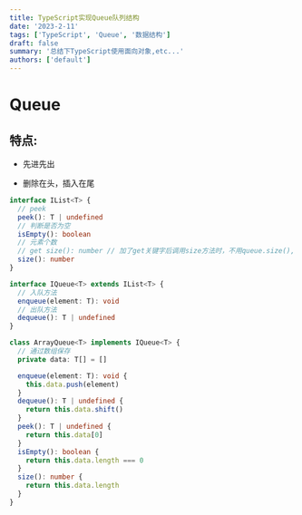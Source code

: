 ```yaml
---
title: TypeScript实现Queue队列结构
date: '2023-2-11'
tags: ['TypeScript', 'Queue', '数据结构']
draft: false
summary: '总结下TypeScript使用面向对象,etc...'
authors: ['default']
---
```


# Queue

## 特点:

- 先进先出

- 删除在头，插入在尾

```ts
interface IList<T> {
  // peek
  peek(): T | undefined
  // 判断是否为空
  isEmpty(): boolean
  // 元素个数
  // get size(): number // 加了get关键字后调用size方法时，不用queue.size(),而可以直接queue.size直接调用
  size(): number
}

interface IQueue<T> extends IList<T> {
  // 入队方法
  enqueue(element: T): void
  // 出队方法
  dequeue(): T | undefined
}

class ArrayQueue<T> implements IQueue<T> {
  // 通过数组保存
  private data: T[] = []

  enqueue(element: T): void {
    this.data.push(element)
  }
  dequeue(): T | undefined {
    return this.data.shift()
  }
  peek(): T | undefined {
    return this.data[0]
  }
  isEmpty(): boolean {
    return this.data.length === 0
  }
  size(): number {
    return this.data.length
  }
}
```
